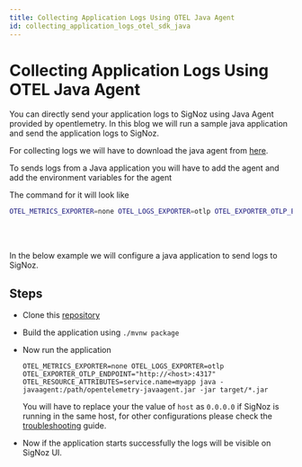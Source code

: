 ```yaml
---
title: Collecting Application Logs Using OTEL Java Agent
id: collecting_application_logs_otel_sdk_java
---
```


# Collecting Application Logs Using OTEL Java Agent

You can directly send your application logs to SigNoz using Java Agent provided by opentlemetry.
In this blog we will run a sample java application and send the application logs to SigNoz.


For collecting logs we will have to download the java agent from [here](https://github.com/open-telemetry/opentelemetry-java-instrumentation/releases/latest/download/opentelemetry-javaagent.jar).


To sends logs from a Java application you will have to add the agent and add the environment variables for the agent 

The command for it will look like
```bash
OTEL_METRICS_EXPORTER=none OTEL_LOGS_EXPORTER=otlp OTEL_EXPORTER_OTLP_ENDPOINT="http://<IP of SigNoz Backend>:4317" OTEL_RESOURCE_ATTRIBUTES=service.name=<app_name> java -javaagent:/path/opentelemetry-javaagent.jar -jar  <myapp>.jar
```
<br></br>

In the below example we will configure a java application to send logs to SigNoz.

## Steps

* Clone this [repository](https://github.com/SigNoz/spring-petclinic)
* Build the application using `./mvnw package`
* Now run the application
  ```
  OTEL_METRICS_EXPORTER=none OTEL_LOGS_EXPORTER=otlp OTEL_EXPORTER_OTLP_ENDPOINT="http://<host>:4317" OTEL_RESOURCE_ATTRIBUTES=service.name=myapp java -javaagent:/path/opentelemetry-javaagent.jar -jar target/*.jar
  ```
  
  You will have to replace your the value of `host` as  `0.0.0.0` if SigNoz is running in the same host, for other configurations please check the 
 [troubleshooting](../install/troubleshooting.md#signoz-otel-collector-address-grid) guide.

* Now if the application starts successfully the logs will be visible on SigNoz UI.
